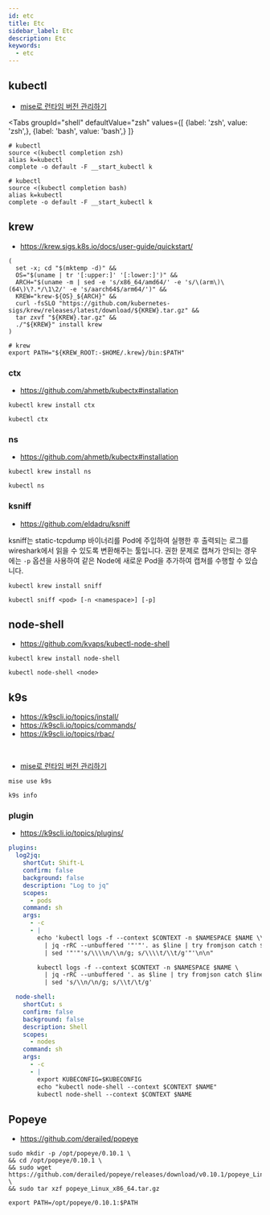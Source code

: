 ```yaml
---
id: etc
title: Etc
sidebar_label: Etc
description: Etc
keywords:
  - etc
---
```



## kubectl

- [mise로 런타임 버전 관리하기](/docs/lang/etc/command-line-tools/version/mise.mdx#버전관리)

<Tabs
    groupId="shell"
    defaultValue="zsh"
    values={[
        {label: 'zsh', value: 'zsh',},
        {label: 'bash', value: 'bash',}
    ]}
>

<TabItem value="zsh">

```shell title=".zshrc"
# kubectl
source <(kubectl completion zsh)
alias k=kubectl
complete -o default -F __start_kubectl k
```

</TabItem>

<TabItem value="bash">

```shell title=".bashrc"
# kubectl
source <(kubectl completion bash)
alias k=kubectl
complete -o default -F __start_kubectl k
```

</TabItem>

</Tabs>

## krew

- https://krew.sigs.k8s.io/docs/user-guide/quickstart/

```shell
(
  set -x; cd "$(mktemp -d)" &&
  OS="$(uname | tr '[:upper:]' '[:lower:]')" &&
  ARCH="$(uname -m | sed -e 's/x86_64/amd64/' -e 's/\(arm\)\(64\)\?.*/\1\2/' -e 's/aarch64$/arm64/')" &&
  KREW="krew-${OS}_${ARCH}" &&
  curl -fsSLO "https://github.com/kubernetes-sigs/krew/releases/latest/download/${KREW}.tar.gz" &&
  tar zxvf "${KREW}.tar.gz" &&
  ./"${KREW}" install krew
)
```

```shell title=".zshrc"
# krew
export PATH="${KREW_ROOT:-$HOME/.krew}/bin:$PATH"
```

### ctx

- https://github.com/ahmetb/kubectx#installation

```shell
kubectl krew install ctx
```

```shell
kubectl ctx
```

### ns

- https://github.com/ahmetb/kubectx#installation

```shell
kubectl krew install ns
```

```shell
kubectl ns
```

### ksniff

- https://github.com/eldadru/ksniff

ksniff는 static-tcpdump 바이너리를 Pod에 주입하여 실행한 후 출력되는 로그를 wireshark에서 읽을 수 있도록 변환해주는 툴입니다. 권한 문제로 캡쳐가 안되는 경우에는 `-p` 옵션을 사용하여 같은 Node에 새로운 Pod을 추가하여 캡쳐를 수행할 수 있습니다.

```shell
kubectl krew install sniff
```

```shell
kubectl sniff <pod> [-n <namespace>] [-p]
```

## node-shell

- https://github.com/kvaps/kubectl-node-shell

```shell
kubectl krew install node-shell
```

```shell
kubectl node-shell <node>
```

## k9s

- https://k9scli.io/topics/install/
- https://k9scli.io/topics/commands/
- https://k9scli.io/topics/rbac/

<br />

- [mise로 런타임 버전 관리하기](/docs/lang/etc/command-line-tools/version/mise.mdx#버전관리)

```shell
mise use k9s
```

```shell
k9s info
```

### plugin

- https://k9scli.io/topics/plugins/

```yaml title="~/.config/k9s/plugins.yaml"
plugins:
  log2jq:
    shortCut: Shift-L
    confirm: false
    background: false
    description: "Log to jq"
    scopes:
      - pods
    command: sh
    args:
      - -c
      - |
        echo 'kubectl logs -f --context $CONTEXT -n $NAMESPACE $NAME \\
          | jq -rRC --unbuffered '"'"'. as $line | try fromjson catch $line'"'"' \\
          | sed '"'"'s/\\\\n/\\n/g; s/\\\\t/\\t/g'"'\n\n"

        kubectl logs -f --context $CONTEXT -n $NAMESPACE $NAME \
          | jq -rRC --unbuffered '. as $line | try fromjson catch $line' \
          | sed 's/\\n/\n/g; s/\\t/\t/g'

  node-shell:
    shortCut: s
    confirm: false
    background: false
    description: Shell
    scopes:
      - nodes
    command: sh
    args:
      - -c
      - |
        export KUBECONFIG=$KUBECONFIG
        echo "kubectl node-shell --context $CONTEXT $NAME"
        kubectl node-shell --context $CONTEXT $NAME
```

## Popeye

- https://github.com/derailed/popeye

```shell
sudo mkdir -p /opt/popeye/0.10.1 \
&& cd /opt/popeye/0.10.1 \
&& sudo wget https://github.com/derailed/popeye/releases/download/v0.10.1/popeye_Linux_x86_64.tar.gz \
&& sudo tar xzf popeye_Linux_x86_64.tar.gz
```

```shell title=".zshrc"
export PATH=/opt/popeye/0.10.1:$PATH
```
